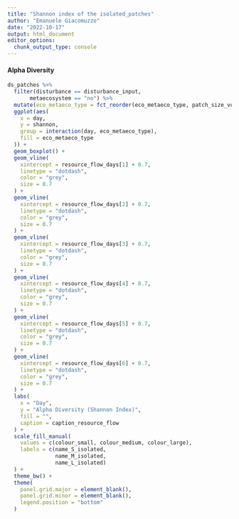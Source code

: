 ```yaml
---
title: "Shannon index of the isolated_patches"
author: "Emanuele Giacomuzzo"
date: "2022-10-17"
output: html_document
editor_options: 
  chunk_output_type: console
---
```


#### Alpha Diversity {.tabset .tabset-pills}

```r
ds_patches %>%
  filter(disturbance == disturbance_input,
       metaecosystem == "no") %>%
  mutate(eco_metaeco_type = fct_reorder(eco_metaeco_type, patch_size_volume)) %>%
  ggplot(aes(
    x = day,
    y = shannon,
    group = interaction(day, eco_metaeco_type),
    fill = eco_metaeco_type
  )) +
  geom_boxplot() +
  geom_vline(
    xintercept = resource_flow_days[1] + 0.7,
    linetype = "dotdash",
    color = "grey",
    size = 0.7
  ) +
  geom_vline(
    xintercept = resource_flow_days[2] + 0.7,
    linetype = "dotdash",
    color = "grey",
    size = 0.7
  ) +
  geom_vline(
    xintercept = resource_flow_days[3] + 0.7,
    linetype = "dotdash",
    color = "grey",
    size = 0.7
  ) +
  geom_vline(
    xintercept = resource_flow_days[4] + 0.7,
    linetype = "dotdash",
    color = "grey",
    size = 0.7
  ) +
  geom_vline(
    xintercept = resource_flow_days[5] + 0.7,
    linetype = "dotdash",
    color = "grey",
    size = 0.7
  ) +
  geom_vline(
    xintercept = resource_flow_days[6] + 0.7,
    linetype = "dotdash",
    color = "grey",
    size = 0.7
  ) +
  labs(
    x = "Day",
    y = "Alpha Diversity (Shannon Index)",
    fill = "",
    caption = caption_resource_flow
  ) +
  scale_fill_manual(
    values = c(colour_small, colour_medium, colour_large),
    labels = c(name_S_isolated,
               name_M_isolated,
               name_L_isolated)
  ) +
  theme_bw() +
  theme(
    panel.grid.major = element_blank(),
    panel.grid.minor = element_blank(),
    legend.position = "bottom"
  )
```